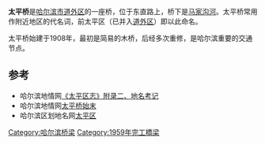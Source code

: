 '''太平桥'''是[[哈尔滨市|哈尔滨市]][[道外区|道外区]]的一座桥，位于东直路上，桥下是[[马家沟河|马家沟河]]。太平桥常用作附近地区的代名词，前太平区（已并入[[道外区|道外区]]）即以此命名。

太平桥始建于1908年，最初是简易的木桥，后经多次重修，是哈尔滨重要的交通节点。

== 参考 ==
* 哈尔滨地情网[http://218.10.232.41:8080/was40/detail?record=280&channelid=43882&presearchword= 《太平区志》附录二、地名考记]{{Wayback|url=http://218.10.232.41:8080/was40/detail?record=280&channelid=43882&presearchword= |date=20131112115837 }}
* 哈尔滨地情网[http://218.10.232.41:8080/was40/detail?record=24&channelid=3901&presearchword= 太平桥始末]{{Wayback|url=http://218.10.232.41:8080/was40/detail?record=24&channelid=3901&presearchword= |date=20131112115012 }}
* 哈尔滨区划地名网[http://www.hrbdmw.gov.cn/h_n_296.aspx 太平区]{{dead link|date=2017年12月 |bot=InternetArchiveBot |fix-attempted=yes }}

{{小作品}}
{{哈尔滨桥隧}}

[[Category:哈尔滨桥梁|Category:哈尔滨桥梁]]
[[Category:1959年完工橋梁|Category:1959年完工橋梁]]